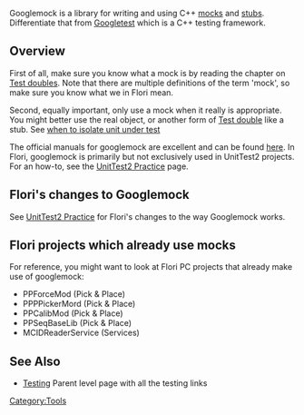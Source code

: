 Googlemock is a library for writing and using C++ [[Automated_Test#Test_double|mock]]s and [[Automated_Test#Test_double|stub]]s. Differentiate that from [[Googletest]] which is a C++ testing framework. 



== Overview ==

First of all, make sure you know what a mock is by reading the chapter on [[Automated_Test#Test_double|Test double]]s. Note that there are multiple definitions of the term 'mock', so make sure you know what we in Flori mean.

Second, equally important, only use a mock when it really is appropriate. You might better use the real object, or another form of [[Automated_Test#Test_double|Test double]] like a stub. See [[Unit_Test#When_to_isolate_unit_under_test|when to isolate unit under test]]

The official manuals for googlemock are excellent and can be found [http://code.google.com/p/googlemock/wiki/Documentation here]. In Flori, googlemock is primarily but not exclusively used in UnitTest2 projects. For an how-to, see the [[UnitTest2 Practice]] page.

== Flori's changes to Googlemock ==
See [[UnitTest2_Practice#Global_settings|UnitTest2 Practice]] for Flori's changes to the way Googlemock works.

== Flori projects which already use mocks ==
For reference, you might want to look at Flori PC projects that already make use of googlemock:
* PPForceMod (Pick & Place)
* PPPPickerMord (Pick & Place)
* PPCalibMod (Pick & Place)
* PPSeqBaseLib (Pick & Place)
* MCIDReaderService (Services)



== See Also ==
* [[Testing]] Parent level page with all the testing links


[[Category:Tools]]

<!--
Local Variables:
mode: mediawiki
End:
-->
